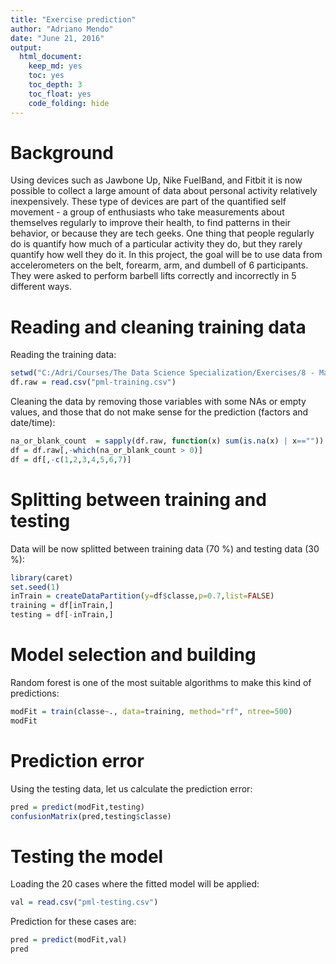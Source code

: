 ```yaml
---
title: "Exercise prediction"
author: "Adriano Mendo"
date: "June 21, 2016"
output:
  html_document:
    keep_md: yes
    toc: yes
    toc_depth: 3
    toc_float: yes
    code_folding: hide
---
```


# Background

Using devices such as Jawbone Up, Nike FuelBand, and Fitbit it is now possible to collect a large amount of data about personal activity relatively inexpensively. These type of devices are part of the quantified self movement - a group of enthusiasts who take measurements about themselves regularly to improve their health, to find patterns in their behavior, or because they are tech geeks. One thing that people regularly do is quantify how much of a particular activity they do, but they rarely quantify how well they do it. In this project, the goal will be to use data from accelerometers on the belt, forearm, arm, and dumbell of 6 participants. They were asked to perform barbell lifts correctly and incorrectly in 5 different ways.

# Reading and cleaning training data

Reading the training data:
```r
setwd("C:/Adri/Courses/The Data Science Specialization/Exercises/8 - Machine Learning")
df.raw = read.csv("pml-training.csv")
```

Cleaning the data by removing those variables with some NAs or empty values, and those that do not make sense for the prediction (factors and date/time):
```r
na_or_blank_count  = sapply(df.raw, function(x) sum(is.na(x) | x==""))
df = df.raw[,-which(na_or_blank_count > 0)]
df = df[,-c(1,2,3,4,5,6,7)]
```

# Splitting between training and testing

Data will be now splitted between training data (70 %) and testing data (30 %):
```r
library(caret)
set.seed(1)
inTrain = createDataPartition(y=df$classe,p=0.7,list=FALSE)
training = df[inTrain,]
testing = df[-inTrain,]
```

# Model selection and building

Random forest is one of the most suitable algorithms to make this kind of predictions:

```r
modFit = train(classe~., data=training, method="rf", ntree=500)
modFit
```

# Prediction error

Using the testing data, let us calculate the prediction error:
```r
pred = predict(modFit,testing)
confusionMatrix(pred,testing$classe)
```

# Testing the model

Loading the 20 cases where the fitted model will be applied:
```r
val = read.csv("pml-testing.csv")
```

Prediction for these cases are:
```r
pred = predict(modFit,val)
pred
```